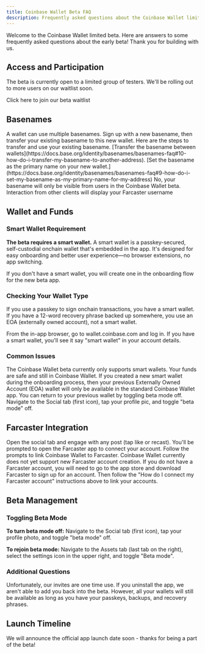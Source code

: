 ```yaml
---
title: Coinbase Wallet Beta FAQ
description: Frequently asked questions about the Coinbase Wallet limited beta
---
```



Welcome to the Coinbase Wallet limited beta. Here are answers to some frequently asked questions about the early beta! Thank you for building with us.

## Access and Participation

The beta is currently open to a limited group of testers. We'll be rolling out to more users on our waitlist soon.

<Card title="Join the Waitlist" icon="user-plus" href="https://app.deform.cc/form/a332685e-9685-4b8d-89cb-14107ada5386/?page_number=0">
Click here to join our beta waitlist
</Card>

## Basenames

<AccordionGroup>
<Accordion title="I already have a basename but it isn't showing up/ I don't have the option to transfer it.">
A wallet can use multiple basenames. Sign up with a new basename, then transfer your existing basename to this new wallet. Here are the steps to transfer and use your existing basename.

<Steps>
<Step title="Transfer the basename">
[Transfer the basename between wallets](https://docs.base.org/identity/basenames/basenames-faq#10-how-do-i-transfer-my-basename-to-another-address).
</Step>

<Step title="Set as primary">
[Set the basename as the primary name on your new wallet.](https://docs.base.org/identity/basenames/basenames-faq#9-how-do-i-set-my-basename-as-my-primary-name-for-my-address)
</Step>
</Steps>
</Accordion>

<Accordion title="Will my basename show up on Farcaster?">
No, your basename will only be visible from users in the Coinbase Wallet beta. Interaction from other clients will display your Farcaster username
</Accordion>
</AccordionGroup>

## Wallet and Funds

### Smart Wallet Requirement

**The beta requires a smart wallet.** A smart wallet is a passkey-secured, self-custodial onchain wallet that's embedded in the app. It's designed for easy onboarding and better user experience—no browser extensions, no app switching.

If you don't have a smart wallet, you will create one in the onboarding flow for the new beta app.

### Checking Your Wallet Type

If you use a passkey to sign onchain transactions, you have a smart wallet. If you have a 12-word recovery phrase backed up somewhere, you use an EOA (externally owned account), not a smart wallet.

<Tip>
From the in-app browser, go to wallet.coinbase.com and log in. If you have a smart wallet, you'll see it say "smart wallet" in your account details.
</Tip>

### Common Issues

<AccordionGroup>
<Accordion title="I logged into the beta, but don't see my funds from Coinbase Wallet.">
The Coinbase Wallet beta currently only supports smart wallets. Your funds are safe and still in Coinbase Wallet. If you created a new smart wallet during the onboarding process, then your previous Externally Owned Account (EOA) wallet will only be available in the standard Coinbase Wallet app.

<Info>
You can return to your previous wallet by toggling beta mode off.
Navigate to the Social tab (first icon), tap your profile pic, and toggle "beta mode" off.
</Info>
</Accordion>
</AccordionGroup>

## Farcaster Integration

<AccordionGroup>
<Accordion title="How do I connect my Farcaster account?">
Open the social tab and engage with any post (tap like or recast). You'll be prompted to open the Farcaster app to connect your account. Follow the prompts to link Coinbase Wallet to Farcaster.
</Accordion>

<Accordion title="What if I don't have a Farcaster account?">
Coinbase Wallet currently does not yet support new Farcaster account creation. If you do not have a Farcaster account, you will need to go to the app store and download Farcaster to sign up for an account. Then follow the "How do I connect my Farcaster account" instructions above to link your accounts.
</Accordion>
</AccordionGroup>

## Beta Management

### Toggling Beta Mode

**To turn beta mode off:** Navigate to the Social tab (first icon), tap your profile photo, and toggle "beta mode" off.

**To rejoin beta mode:** Navigate to the Assets tab (last tab on the right), select the settings icon in the upper right, and toggle "Beta mode".

### Additional Questions

<AccordionGroup>
<Accordion title="I needed to reinstall Coinbase Wallet and no longer have access to the beta - can I get another invite?">
Unfortunately, our invites are one time use. If you uninstall the app, we aren't able to add you back into the beta. However, all your wallets will still be available as long as you have your passkeys, backups, and recovery phrases.
</Accordion>
</AccordionGroup>

## Launch Timeline

<AccordionGroup>
<Accordion title="When will the official app launch?">
We will announce the official app launch date soon - thanks for being a part of the beta!
</Accordion>
</AccordionGroup>
